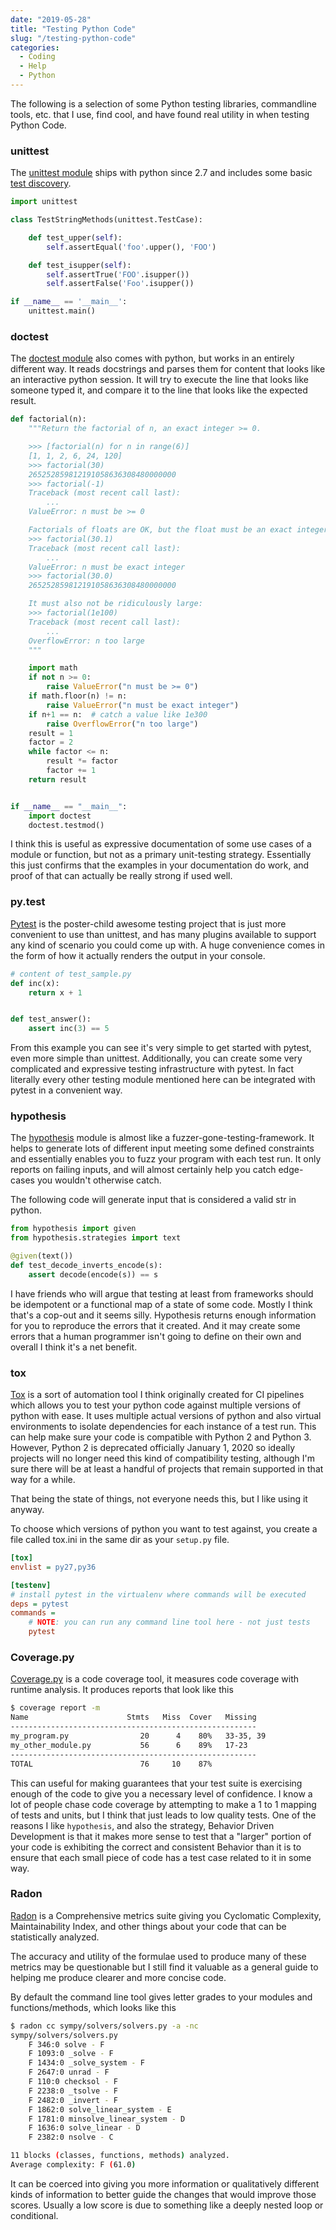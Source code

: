 ---
date: "2019-05-28"
title: "Testing Python Code"
slug: "/testing-python-code"
categories:
  - Coding
  - Help
  - Python
---

The following is a selection of some Python testing libraries, commandline tools, etc. that I use, find cool, and have found real utility in when testing Python Code.

### unittest
The [unittest module](https://docs.python.org/3/library/unittest.html)
ships with python since 2.7 and includes some basic
[test discovery](https://docs.python.org/3/library/unittest.html#unittest-test-discovery).

```python
import unittest

class TestStringMethods(unittest.TestCase):

    def test_upper(self):
        self.assertEqual('foo'.upper(), 'FOO')

    def test_isupper(self):
        self.assertTrue('FOO'.isupper())
        self.assertFalse('Foo'.isupper())

if __name__ == '__main__':
    unittest.main()
```

### doctest
The [doctest module](https://docs.python.org/3/library/doctest.html)
also comes with python, but works in an entirely different way.
It reads docstrings and parses them for content that looks like an
interactive python session. It will try to execute the line that looks 
like someone typed it, and compare it to the line that looks like the 
expected result.

```python
def factorial(n):
    """Return the factorial of n, an exact integer >= 0.

    >>> [factorial(n) for n in range(6)]
    [1, 1, 2, 6, 24, 120]
    >>> factorial(30)
    265252859812191058636308480000000
    >>> factorial(-1)
    Traceback (most recent call last):
        ...
    ValueError: n must be >= 0

    Factorials of floats are OK, but the float must be an exact integer:
    >>> factorial(30.1)
    Traceback (most recent call last):
        ...
    ValueError: n must be exact integer
    >>> factorial(30.0)
    265252859812191058636308480000000

    It must also not be ridiculously large:
    >>> factorial(1e100)
    Traceback (most recent call last):
        ...
    OverflowError: n too large
    """

    import math
    if not n >= 0:
        raise ValueError("n must be >= 0")
    if math.floor(n) != n:
        raise ValueError("n must be exact integer")
    if n+1 == n:  # catch a value like 1e300
        raise OverflowError("n too large")
    result = 1
    factor = 2
    while factor <= n:
        result *= factor
        factor += 1
    return result


if __name__ == "__main__":
    import doctest
    doctest.testmod()
```

I think this is useful as expressive documentation of 
some use cases of a module or function, but not as a primary unit-testing 
strategy. Essentially this just confirms that the examples in your 
documentation do work, and proof of that can actually be really strong if
used well.

### py.test
[Pytest](https://docs.pytest.org/en/latest/) is the poster-child awesome
testing project that is just more convenient to use than unittest, and has many
plugins available to support any kind of scenario you could come up with. A
huge convenience comes in the form of how it actually renders the output in your console.

```python
# content of test_sample.py
def inc(x):
    return x + 1


def test_answer():
    assert inc(3) == 5
```

From this example you can see it's very simple to get started with pytest, even more simple than unittest.
Additionally, you can create some very complicated and expressive testing infrastructure with pytest.
In fact literally every other testing module mentioned here can be integrated with pytest in a convenient way.

### hypothesis
The [hypothesis](https://hypothesis.readthedocs.io/en/latest/) module is almost like a fuzzer-gone-testing-framework.
It helps to generate lots of different input meeting some defined constraints and essentially enables you to fuzz your
program with each test run. It only reports on failing inputs, and will almost certainly help you catch edge-cases you
wouldn't otherwise catch.

The following code will generate input that is considered a valid str in python.

```python
from hypothesis import given
from hypothesis.strategies import text

@given(text())
def test_decode_inverts_encode(s):
    assert decode(encode(s)) == s
```

I have friends who will argue that testing at least from frameworks should be idempotent or a functional map of a state of some code.
Mostly I think that's a cop-out and it seems silly. Hypothesis returns enough information for you to reproduce the errors that it created.
And it may create some errors that a human programmer isn't going to define on their own and overall I think it's a net benefit.

### tox
[Tox](https://tox.readthedocs.io/en/latest/) is a sort of automation tool I think originally created for CI pipelines which allows you to
test your python code against multiple versions of python with ease. It uses multiple actual versions of python and also
virtual environments to isolate dependencies for each instance of a test run. This can help make sure your code is compatible
with Python 2 and Python 3. However, Python 2 is deprecated officially January 1, 2020 so ideally projects will no longer
need this kind of compatibility testing, although I'm sure there will be at least a handful of projects that remain
supported in that way for a while.

That being the state of things, not everyone needs this, but I like using it anyway.

To choose which versions of python you want to test against, you create a file called tox.ini in the same dir as your
`setup.py` file.
```ini
[tox]
envlist = py27,py36

[testenv]
# install pytest in the virtualenv where commands will be executed
deps = pytest
commands =
    # NOTE: you can run any command line tool here - not just tests
    pytest
```

### Coverage.py
[Coverage.py](https://coverage.readthedocs.io/en/v4.5.x/) is a code coverage tool,
it measures code coverage with runtime analysis. It produces reports that look like this

```sh
$ coverage report -m
Name                      Stmts   Miss  Cover   Missing
-------------------------------------------------------
my_program.py                20      4    80%   33-35, 39
my_other_module.py           56      6    89%   17-23
-------------------------------------------------------
TOTAL                        76     10    87%

```

This can useful for making guarantees that your test suite is exercising enough of the code to give you a necessary level of confidence.
I know a lot of people chase code coverage by attempting to make a 1 to 1 mapping of tests and units, but I think
that just leads to low quality tests. One of the reasons I like `hypothesis`, and also the strategy, Behavior Driven Development
is that it makes more sense to test that a "larger" portion of your code is exhibiting the correct and consistent Behavior
than it is to ensure that each small piece of code has a test case related to it in some way.

### Radon
[Radon](https://radon.readthedocs.io/en/latest/) is a Comprehensive metrics suite giving you Cyclomatic Complexity,
Maintainability Index, and other things about your code that can be statistically analyzed.

The accuracy and utility of the formulae used to produce many of these metrics may be questionable but I still find it valuable
as a general guide to helping me produce clearer and more concise code.

By default the command line tool gives letter grades to your modules and functions/methods, which looks like this

```sh
$ radon cc sympy/solvers/solvers.py -a -nc
sympy/solvers/solvers.py
    F 346:0 solve - F
    F 1093:0 _solve - F
    F 1434:0 _solve_system - F
    F 2647:0 unrad - F
    F 110:0 checksol - F
    F 2238:0 _tsolve - F
    F 2482:0 _invert - F
    F 1862:0 solve_linear_system - E
    F 1781:0 minsolve_linear_system - D
    F 1636:0 solve_linear - D
    F 2382:0 nsolve - C

11 blocks (classes, functions, methods) analyzed.
Average complexity: F (61.0)
```

It can be coerced into giving you more information or qualitatively different kinds of information to better guide the
changes that would improve those scores. Usually a low score is due to something like a deeply nested loop or conditional.
